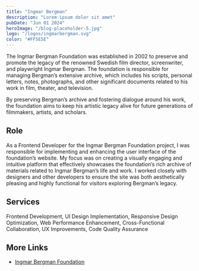 ```yaml
---
title: "Ingmar Bergman"
description: "Lorem ipsum dolor sit amet"
pubDate: "Jun 01 2024"
heroImage: "/blog-placeholder-5.jpg"
logo: "/logos/ingmarbergman.svg"
color: "#FF5E5E"
---
```


The Ingmar Bergman Foundation was established in 2002 to preserve and promote the legacy of the renowned Swedish film director, screenwriter, and playwright Ingmar Bergman. The foundation is responsible for managing Bergman’s extensive archive, which includes his scripts, personal letters, notes, photographs, and other significant documents related to his work in film, theater, and television.

By preserving Bergman’s archive and fostering dialogue around his work, the foundation aims to keep his artistic legacy alive for future generations of filmmakers, artists, and scholars.

## Role

As a Frontend Developer for the Ingmar Bergman Foundation project, I was responsible for implementing and enhancing the user interface of the foundation’s website. My focus was on creating a visually engaging and intuitive platform that effectively showcases the foundation’s rich archive of materials related to Ingmar Bergman’s life and work. I worked closely with designers and other developers to ensure the site was both aesthetically pleasing and highly functional for visitors exploring Bergman’s legacy.

## Services

Frontend Development, UI Design Implementation, Responsive Design Optimization, Web Performance Enhancement, Cross-Functional Collaboration, UX Improvements, Code Quality Assurance

## More Links

- [Ingmar Bergman Foundation](https://www.ingmarbergman.se/)
